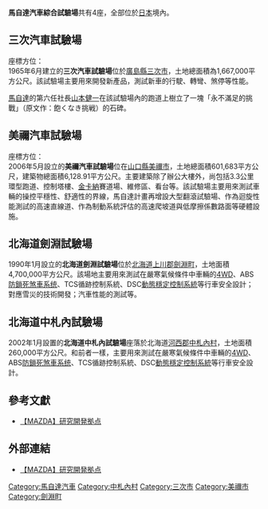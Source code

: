 '''馬自達汽車綜合試驗場'''共有4座，全部位於[[日本|日本]]境內。

== 三次汽車試驗場 ==
座標方位：{{coord|34|47|52|N|132|52|1|E}}<br />
1965年6月建立的'''三次汽車試驗場'''位於[[廣島縣|廣島縣]][[三次市|三次市]]，土地總面積為1,667,000平方公尺。該試驗場主要用來開發新產品，測試新車的行駛、轉彎、煞停等性能。

[[馬自達|馬自達]]的第六任社長[[山本健一_(馬自達)|山本健一]]在該試驗場內的跑道上樹立了一塊「永不滿足的挑戰」（原文作：飽くなき挑戦）的石碑。

== 美禰汽車試驗場 ==
座標方位：{{coord|34|8|35|N|131|6|18|E}}<br />
2006年5月設立的'''美禰汽車試驗場'''位在[[山口縣|山口縣]][[美禰市|美禰市]]，土地總面積601,683平方公尺，建築物總面積6,128.91平方公尺。主要建築除了辦公大樓外，尚包括3.3公里環型跑道、控制塔樓、[[金卡納|金卡納]]賽道場、維修區、看台等。該試驗場主要用來測試車輛的操控平穩性、舒適性的界線，馬自達計畫再增設大型翻滾試驗場、作為迴旋性能測試的高速直線道、作為制動系統評估的高速爬坡道與低摩擦係數路面等硬體設施。

== 北海道劍淵試驗場 ==
1990年1月設立的'''北海道劍淵試驗場'''位於[[北海道|北海道]][[上川郡_(天鹽國)|上川郡]][[劍淵町|劍淵町]]，土地面積4,700,000平方公尺。該場地主要用來測試在嚴寒氣候條件中車輛的[[四輪傳動|4WD]]、ABS[[防鎖死煞車系统|防鎖死煞車系统]]、TCS循跡控制系統、DSC[[電子穩定程序|動態穩定控制系統]]等行車安全設計；對應雪災的技術開發；汽車性能的測試等。

== 北海道中札內試驗場 ==
2002年1月設置的'''北海道中札內試驗場'''座落於北海道[[河西郡|河西郡]][[中札內村|中札內村]]，土地面積260,000平方公尺。和前者一樣，主要用來測試在嚴寒氣候條件中車輛的[[四輪傳動|4WD]]、ABS[[防鎖死煞車系统|防鎖死煞車系统]]、TCS循跡控制系統、DSC[[電子穩定程序|動態穩定控制系統]]等行車安全設計。

== 參考文獻 ==
* {{ja}}[https://web.archive.org/web/20111010094504/http://www.mazda.co.jp/corporate/profile/group/rd.html 【MAZDA】研究開発拠点]
<div class="references-small">
<references />
</div>

== 外部連結 ==
* {{ja}}[https://web.archive.org/web/20111010094504/http://www.mazda.co.jp/corporate/profile/group/rd.html 【MAZDA】研究開発拠点]

[[Category:馬自達汽車|Category:馬自達汽車]]
[[Category:中札內村|Category:中札內村]]
[[Category:三次市|Category:三次市]]
[[Category:美禰市|Category:美禰市]]
[[Category:劍淵町|Category:劍淵町]]